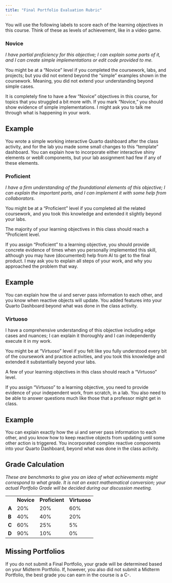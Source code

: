 ```yaml
---
title: "Final Portfolio Evaluation Rubric"
---
```


You will use the following labels to score each of the learning objectives in
this course. Think of these as levels of achievement, like in a video game.

### Novice 

*I have partial proficiency for this objective; I can explain some parts of it, and I can create simple implementations or edit code provided to me.*

You might be at a “Novice” level if you completed the coursework, labs, and
projects; but you did not extend beyond the “simple” examples shown in the
coursework. Meaning, you did not extend your understanding beyond simple cases.

It is completely fine to have a few “Novice” objectives in this course, for
topics that you struggled a bit more with. If you mark “Novice,” you should show
evidence of simple implementations. I might ask you to talk me through what is
happening in your work.

::: {.callout-note}
# Example

You wrote a simple working interactive Quarto dashboard after the class
activity, and for the lab you made some small changes to this "template"
dashboard. You can explain how to incorporate either interactive shiny elements
or webR components, but your lab assignment had few if any of these elements.
:::

### Proficient

*I have a firm understanding of the foundational elements of this objective; I
can explain the important parts, and I can implement it with some help from collaborators.*

You might be at a “Proficient” level if you completed all the related coursework, and you took this knowledge and extended it slightly beyond your labs.

The majority of your learning objectives in this class should reach a 
"Proficient level.

If you assign "Proficient" to a learning objective, you should provide concrete
evidence of times when you personally implemented this skill, although you may
have (documented) help from AI to get to the final product. I may ask you to
explain all steps of your work, and why you approached the problem that way.

::: {.callout-note}
# Example

You can explain how the ui and server pass information to each other, and you know when reactive objects will update. You added features into your Quarto Dashboard beyond what was done in the class activity.
:::

### Virtuoso

I have a comprehensive understanding of this objective including edge cases and nuances; I can explain it thoroughly and I can independently execute it in my work.

You might be at "Virtuoso" level if you felt like you fully understood every bit
of the coursework and practice activities, and you took this knowledge and
extended it substantially beyond your labs.

A few of your learning objectives in this class should reach a "Virtuoso" level.

If you assign “Virtuoso” to a learning objective, you need to provide evidence of your independent work, from scratch, in a lab. You also need to be able to answer questions much like those that a professor might get in class.

::: {.callout-note}
# Example

You can explain exactly how the ui and server pass information to each other, 
and you know how to keep reactive objects from updating until some other action
is triggered. You incorporated complex reactive components into your Quarto
Dashboard, beyond what was done in the class activity.
:::

## Grade Calculation

*These are benchmarks to give you an idea of what achievements might correspond 
to what grade. It is not an exact mathematical conversion; your actual Portfolio
Grade will be decided during our discussion meeting.*

|       |            |                |              |
|-------|------------|----------------|--------------|
|       | **Novice** | **Proficient** | **Virtuoso** |
| **A** | 20%        | 20%            | 60%          |
| **B** | 40%        | 40%            | 20%          |
| **C** | 60%        | 25%            | 5%           |
| **D** | 90%        | 10%            | 0%           |


## Missing Portfolios

If you do not submit a Final Portfolio, your grade will be determined based on
your Midterm Portfolio. If, however, you also did not submit a Midterm 
Portfolio, the best grade you can earn in the course is a C-.
